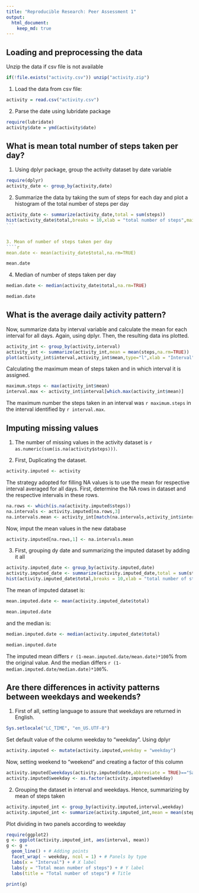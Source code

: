 ```yaml
---
title: "Reproducible Research: Peer Assessment 1"
output: 
  html_document:
    keep_md: true
---
```



## Loading and preprocessing the data

Unzip the data if csv file is not available
```r
if(!file.exists("activity.csv")) unzip("activity.zip")
```

1. Load the data from csv file:
````r
activity = read.csv("activity.csv")
````

2. Parse the date using lubridate package
````r
require(lubridate)
activity$date = ymd(activity$date)
````

## What is mean total number of steps taken per day?
1. Using dplyr package, group the activity dataset by date variable
````r
require(dplyr)
activity_date <- group_by(activity,date)
````

2. Summarize the data by taking the sum of steps for each day and plot a histogram of the total number of steps per day
````r
activity_date <- summarize(activity_date,total = sum(steps))
hist(activity_date$total,breaks = 10,xlab = "total number of steps",main="Histogram of total number of steps")
```


3. Mean of number of steps taken per day
````r
mean.date <- mean(activity_date$total,na.rm=TRUE)
````
````r
mean.date
````

4. Median of number of steps taken per day
````r
median.date <- median(activity_date$total,na.rm=TRUE)
````
````r
median.date
````

## What is the average daily activity pattern?
Now, summarize data by interval variable and calculate the mean for each interval for all days. Again, using dplyr. Then, the resulting data ins plotted. 
````r
activity_int <- group_by(activity,interval)
activity_int <- summarize(activity_int,mean = mean(steps,na.rm=TRUE))
plot(activity_int$interval,activity_int$mean,type="l",xlab = "Interval",ylab = "Mean of steps taken")
````

Calculating the maximum mean of steps taken and in which interval it is assigned.
```r
maximum.steps <- max(activity_int$mean)
interval.max <- activity_int$interval[which.max(activity_int$mean)]
```
The maximum number the steps taken in an interval was `r maximum.steps` in the interval identified by `r interval.max`. 

## Imputing missing values
1. The number of missing values in the activity dataset is `r as.numeric(sum(is.na(activity$steps)))`.

2. First, Duplicating the dataset.
```r
activity.imputed <- activity
```

The strategy adopted for filling NA values is to use the mean for respective interval averaged for all days. First, determine the NA rows in dataset and the respective intervals in these rows.
```r
na.rows <- which(is.na(activity.imputed$steps))
na.intervals <- activity.imputed[na.rows,3]
na.intervals.mean <- activity_int[match(na.intervals,activity_int$interval),2]
```

Now, imput the mean values in the new database
```r
activity.imputed[na.rows,1] <- na.intervals.mean
```

3. First, grouping dy date and summarizing the imputed dataset by adding it all
```r
activity.imputed_date <- group_by(activity.imputed,date)
activity.imputed_date <- summarize(activity.imputed_date,total = sum(steps))
hist(activity.imputed_date$total,breaks = 10,xlab = "total number of steps",main="Histogram of total number of steps")
```

The mean of imputed dataset is: 
```r
mean.imputed.date <- mean(activity.imputed_date$total)
```
````r
mean.imputed.date
````

and the median is:
```r
median.imputed.date <- median(activity.imputed_date$total)
```
````r
median.imputed.date
````

The imputed mean differs `r (1-mean.imputed.date/mean.date)*100`% from the original value. And the median differs `r (1-median.imputed.date/median.date)*100`%.

## Are there differences in activity patterns between weekdays and weekends?
1. First of all, setting language to assure that weekdays are returned in English.
```r
Sys.setlocale("LC_TIME", "en_US.UTF-8")
```
Set default value of the column weekday to "weekday". Using dplyr
```r
activity.imputed <- mutate(activity.imputed,weekday = "weekday")
```
Now, setting weekend to "weekend" and creating a factor of this column
```r
activity.imputed[weekdays(activity.imputed$date,abbreviate = TRUE)=="Sat" | weekdays(activity.imputed$date,abbreviate = TRUE)=="Sun",4] <- "weekend"
activity.imputed$weekday <- as.factor(activity.imputed$weekday)
```

2. Grouping the dataset in interval and weekdays. Hence, summarizing by mean of steps taken
```r
activity.imputed_int <- group_by(activity.imputed,interval,weekday)
activity.imputed_int <- summarize(activity.imputed_int,mean = mean(steps))
```
Plot dividing in two panels according to weekday
```r
require(ggplot2)
g <- ggplot(activity.imputed_int, aes(interval, mean))
g <- g + 
  geom_line() + # Adding points
  facet_wrap( ~ weekday, ncol = 1) + # Panels by type
  labs(x = "Interval") + # X label
  labs(y = "Total mean number of steps") + # Y label
  labs(title = "Total number of steps") # Title

print(g)
```